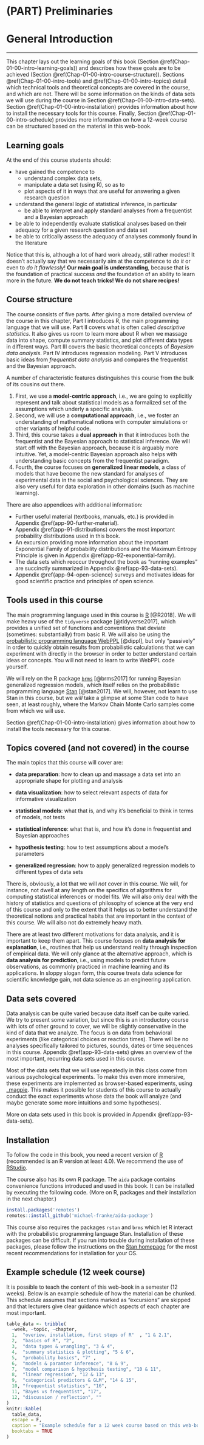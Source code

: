 # (PART) Preliminaries {-}

# General Introduction

<hr>

This chapter lays out the learning goals of this book (Section \@ref(Chap-01-00-intro-learning-goals)) and describes how these goals are to be achieved (Section \@ref(Chap-01-00-intro-course-structure)). Sections \@ref(Chap-01-00-intro-tools) and \@ref(Chap-01-00-intro-topics) detail which technical tools and theoretical concepts are covered in the course, and which are not. There will be some information on the kinds of data sets we will use during the course in Section \@ref(Chap-01-00-intro-data-sets). Section \@ref(Chap-01-00-intro-installation) provides information about how to install the necessary tools for this course. Finally, Section \@ref(Chap-01-00-intro-schedule) provides more information on how a 12-week course can be structured based on the material in this web-book.

## Learning goals {#Chap-01-00-intro-learning-goals}

At the end of this course students should:

- have gained the competence to
  - understand complex data sets,
  - manipulate a data set (using R), so as to
  - plot aspects of it in ways that are useful for answering a given research question
- understand the general logic of statistical inference, in particular
  - be able to interpret and apply standard analyses from a frequentist and a Bayesian approach
- be able to independently evaluate statistical analyses based on their adequacy for a given research question and data set
- be able to critically assess the adequacy of analyses commonly found in the literature

Notice that this is, although a lot of hard work already, still rather modest! It doesn't actually say that we necessarily aim at the competence to *do it* or even to *do it flawlessly*! **Our main goal is understanding**, because that is the foundation of practical success *and* the foundation of an ability to learn more in the future. **We do not teach tricks! We do not share recipes!**

## Course structure {#Chap-01-00-intro-course-structure}

The course consists of five parts. After giving a more detailed overview of the course in this chapter, Part I introduces R, the main programming language that we will use. Part II covers what is often called *descriptive statistics*. It also gives us room to learn more about R when we massage data into shape, compute summary statistics, and plot different data types in different ways. Part III covers the basic theoretical concepts of *Bayesian data analysis*. Part IV introduces regression modeling. Part V introduces basic ideas from *frequentist data analysis* and compares the frequentist and the Bayesian approach. 

A number of characteristic features distinguishes this course from the bulk of its cousins out there. 

1. First, we use a **model-centric approach**, i.e., we are going to explicitly represent and talk about statistical models as a formalized set of the assumptions which underly a specific analysis.
2. Second, we will use a **computational approach**, i.e., we foster an understanding of mathematical notions with computer simulations or other variants of helpful code. 
3. Third, this course takes a **dual approach** in that it introduces both the frequentist and the Bayesian approach to statistical inference. We will start off with the Bayesian approach, because it is arguably more intuitive. Yet, a model-centric Bayesian approach also helps with understanding basic concepts from the frequentist paradigm.
4. Fourth, the course focuses on **generalized linear models**, a class of models that have become the new standard for analyses of experimental data in the social and psychological sciences. They are also very useful for data exploration in other domains (such as machine learning).

There are also appendices with additional information:

- Further useful material (textbooks, manuals, etc.) is provided in Appendix \@ref(app-90-further-material).
- Appendix \@ref(app-91-distributions) covers the most important probability distributions used in this book.
- An excursion providing more information about the important Exponential Family of probability distributions and the Maximum Entropy Principle is given in Appendix \@ref(app-92-exponential-family).
- The data sets which reoccur throughout the book as "running examples" are succinctly summarized in Appendix \@ref(app-93-data-sets).
- Appendix \@ref{app-94-open-science} surveys and motivates ideas for good scientific practice and principles of open science.

## Tools used in this course {#Chap-01-00-intro-tools}

The main programming language used in this course is [R](https://www.R-project.org/) [@R2018]. We will make heavy use of the `tidyverse` package [@tidyverse2017], which provides a unified set of functions and conventions that deviate (sometimes: substantially) from basic R. We will also be using the [probabilistic programming language WebPPL](http://webppl.org/) [@dippl], but only "passively" in order to quickly obtain results from probabilistic calculations that we can experiment with directly in the browser in order to better understand certain ideas or concepts. You will not need to learn to write WebPPL code yourself.

We will rely on the R package [`brms`](https://github.com/paul-buerkner/brms) [@brms2017] for running Bayesian generalized regression models, which itself relies on the probabilistic programming language [Stan](https://mc-stan.org/) [@stan2017]. We will, however, not learn to use Stan in this course, but we *will* take a glimpse at some Stan code to have seen, at least roughly, where the Markov Chain Monte Carlo samples come from which we will use.

Section \@ref(Chap-01-00-intro-installation) gives information about how to install the tools necessary for this course.

## Topics covered (and not covered) in the course {#Chap-01-00-intro-topics}

The main topics that this course will cover are:

+ **data preparation**: how to clean up and massage a data set into an appropriate shape for plotting and analysis

+ **data visualization**: how to select relevant aspects of data for informative visualization

+ **statistical models**: what that is, and why it's beneficial to think in terms of models, not tests

+ **statistical inference**: what that is, and how it's done in frequentist and Bayesian approaches

+ **hypothesis testing**: how to test assumptions about a model's parameters

+ **generalized regression**: how to apply generalized regression models to different types of data sets

There is, obviously, a lot that we will *not* cover in this course. We will, for instance, not dwell at any length on the specifics of algorithms for computing statistical inferences or model fits. We will also only deal with the history of statistics and questions of philosophy of science at the very end of this course and only to the extent that it helps us to better understand the theoretical notions and practical habits that are important in the context of this course. We will also not do extremely heavy math.

There are at least two different motivations for data analysis, and it is important to keep them apart. This course focuses on **data analysis for explanation**, i.e., routines that help us understand reality through inspection of empirical data. We will only glance at the alternative approach, which is **data analysis for prediction**, i.e., using models to predict future observations, as commonly practiced in machine learning and its applications. In sloppy slogan form, this course treats data science for scientific knowledge gain, not data science as an engineering application.

## Data sets covered {#Chap-01-00-intro-data-sets}

Data analysis can be quite varied because data itself can be quite varied. We try to present some variation, but since this is an introductory course with lots of other ground to cover, we will be slightly conservative in the kind of data that we analyze. The focus is on data from behavioral experiments (like categorical choices or reaction times). There will be no analyses specifically tailored to pictures, sounds, dates or time sequences in this course. Appendix \@ref(app-93-data-sets) gives an overview of the most important, recurring data sets used in this course.

Most of the data sets that we will use repeatedly in this class come from various psychological experiments. To make this even more immersive, these experiments are implemented as browser-based experiments, using [_magpie](https://magpie-ea.github.io/magpie-site/index.html). This makes it possible for students of this course to actually conduct the exact experiments whose data the book will analyze (and maybe generate some more intuitions and some hypotheses).

More on data sets used in this book is provided in Appendix \@ref(app-93-data-sets).

<!-- But it also makes it possible that we will analyze ourselves. That's why part of the exercises for this course will run additional analyses on data collected from the aspiring data analysts themselves. If you want to become an analyst, you should also have undergone analysis yourself, so to speak. -->

## Installation {#Chap-01-00-intro-installation}

To follow the code in this book, you need a recent version of [R](https://www.r-project.org/)
(recommended is an R version at least 4.0). We recommend the use of
[RStudio](https://rstudio.com/).

The course also has its own R package. The `aida` package contains convenience functions introduced and used in this book. It can be installed by executing the following code. (More on R, packages and their installation in the next chapter.) 

```r
install.packages('remotes')
remotes::install_github('michael-franke/aida-package')
```

This course also requires the packages `rstan` and `brms` which let R interact with the probabilistic programming language Stan. Installation of these packages can be difficult. If you run into trouble during installation of these packages, please follow the instructions on the [Stan homepage](https://mc-stan.org/) for the most recent recommendations for installation for your OS.


## Example schedule (12 week course) {#Chap-01-00-intro-schedule}

It is possible to teach the content of this web-book in a semester (12 weeks).
Below is an example schedule of how the material can be chunked.
This schedule assumes that sections marked as "excursions" are skipped and that lecturers give clear guidance which aspects of each chapter are most important.

```r
table_data <- tribble(
  ~week, ~topic, ~chapter,
  1,  "overiew, installation, first steps of R"  , "1 & 2.1",
  2,  "basics of R", "2",
  3,  "data types & wrangling", "3 & 4",
  4,  "summary statistics & plotting", "5 & 6",
  5,  "probability basics", "7" ,
  6,  "models & paramter inference", "8 & 9",
  7,  "model comparison & hypothesis testing", "10 & 11",
  8,  "linear regression", "12 & 13",
  9,  "categorical predictors & GLM", "14 & 15",
  10, "frequentist statistics", "16",
  11, "Bayes vs frequentist", "17",
  12, "discussion / reflection", ""
)
knitr::kable(
  table_data,
  escape = F,
  caption = "Example schedule for a 12 week course based on this web-book.", 
  booktabs = TRUE
)
```


<!-- ### VirtualBox Setup {#Chap-01-00-intro-installation-VirtualBox} -->

<!-- #### Step 1. Install VirtualBox -->

<!-- Follow the instructions -->
<!-- [here](https://www.virtualbox.org/wiki/Downloads) to download and -->
<!-- install for your platform. -->

<!-- #### Step 2. Download our Ubuntu image -->

<!-- Download the provided VirtualBox Disk Image and move it into a folder -->
<!-- such as "VMs". The link for the VirtualBox Disk Image is provided on StudIP. -->

<!-- #### Step 3. Create a new virtual machine and add the downloaded image -->

<!-- * Open VirtualBox and click New -->

<!-- * Give your new virtual machine a name, e.g. "IDA2019" -->

<!-- * Change the Machine Folder to the folder where you put the disk -->
<!--   image (e.g. inside the folder "VMs") -->

<!-- * Change the Type to "Linux" and Version to "Ubuntu (64-bit)" and -->
<!--   click Next to proceed to memory allocation -->

<!-- * Allocate about half of your available memory and click Next to -->
<!--   proceed to hard disk selection -->

<!-- * Choose "Use an existing virtual hard disk file" and use the file -->
<!--   selection icon to add our provided disk image -->

<!-- * Click Create -->

<!-- #### Step 4. Give your virtual machine more processing power -->

<!-- * Select your virtual machine on the right panel and click Settings -->
<!--   on the top -->

<!-- * Navigate to System -> Processor -->

<!-- * Increase the Processor(s) to about half of what your computer can provide -->

<!-- #### Step 5. Boot your virtual machine -->

<!-- * Select your virtual machine and click Start -->

<!-- * The username of the system is "user" and the password is "password" -->

<!-- #### Step 6. Install further packages -->

<!-- The virtual machine includes most of the packages required, but not all.  -->

<!-- * First, run the following commands in 'Terminal': -->

<!-- `sudo apt update` -->

<!-- `sudo apt install r-cran-devtools r-cran-boot r-cran-extradistr r-cran-ggsignif r-cran-naniar` -->

<!-- * Then, open RStudio and run the following command in the R console: -->

<!-- `devtools::install_github("n-kall/IDA2019-package")` -->

<!-- #### Troubleshooting -->

<!-- * If the virtual machine does not boot, you may need to ensure that -->
<!--   'virtualization' is enabled in your computer's BIOS. Talk to a tutor if you're having difficulties doing so. -->


<!-- ### Manual installation {#Chap-01-00-intro-installation-Manual} -->

<!-- If you don't want to use the virtual machine, or it doesn't work for -->
<!-- you, the following six steps describe how to get the main components -->
<!-- installed manually. Depending on your operating system (e.g. macOS, -->
<!-- Linux, Windows), you might need to follow slightly different -->
<!-- instructions, which are specified below. Depending on the exact setup of -->
<!-- your computer, the results may vary. The virtual machine has been -->
<!-- tested with the required software, so if you can, we recommend using -->
<!-- that. -->

<!-- #### Step 1. Install Python -->

<!-- **Windows and macOS:** -->

<!-- We recommend installing miniconda from -->
<!-- [here](https://docs.conda.io/en/latest/miniconda.html) -->

<!-- **Linux:** -->

<!-- You can install miniconda or you can just use the preinstalled Python -->
<!-- (which saves time and space). Make sure you have pip installed, -->
<!-- e.g. for Ubuntu `sudo apt install python3-pip` -->

<!-- #### Step 2. Install the required Python packages -->

<!-- We have provided files that list the required Python packages. They -->
<!-- can be installed automatically with the following commands in the -->
<!-- terminal. -->

<!-- **For Anaconda:** -->

<!-- Copy the text body of [this environment -->
<!-- file](https://raw.githubusercontent.com/n-kall/IDA2019-package/master/environment.yml), save it as 'environment.yml', open a terminal, navigate to the folder which contains the downloaded file and run -->

<!-- `conda env create -f environment.yml` -->


<!-- **For Linux users who are using pip:** -->

<!-- Copy the text body of [this requirements file](https://raw.githubusercontent.com/n-kall/IDA2019-package/master/requirements.txt), save it as 'requirements.txt', and run -->

<!-- `pip3 install -r requirements.txt` -->


<!-- #### Step 3. Install R -->

<!-- **Windows and macOS:** -->

<!-- Download and install R from [here](https://ftp.gwdg.de/pub/misc/cran/) -->

<!-- **Linux users:** -->

<!-- We need to have at least version 3.5 of R. This may be available in -->
<!-- your distribution's repository. If you are using a recent version -->
<!-- of Ubuntu (18.10 or later), you can install R with `sudo apt install -->
<!-- r-base`. Otherwise, follow [these -->
<!-- instructions](https://cran.r-project.org/bin/linux/ubuntu/) for your OS -->
<!-- version. -->

<!-- #### Step 4. Install RStudio -->

<!-- **All platforms:** -->

<!-- Download and install the latest version of RStudio from -->
<!-- [here](https://rstudio.com/products/rstudio/download/) -->

<!-- #### Step 5. Install a C++ toolchains -->

<!-- For the Stan language, which will be interfaced through an R package -->
<!-- called brms, you'll need a working C++ compiler. -->

<!-- **Windows:** -->

<!-- Download and install the latest version of RTools from -->
<!-- [here](https://cran.r-project.org/bin/windows/Rtools/) -->

<!-- **macOS:** -->

<!-- Download and install the latest version of RTools for macOS from -->
<!-- [here](https://github.com/rmacoslib/r-macos-rtools/releases/) -->

<!-- Note: you may need to register for an Apple Developer account (free of -->
<!-- charge). -->

<!-- **Linux (e.g. Ubuntu):** -->

<!-- You can install a compiler and toolchain with `sudo apt install -->
<!-- build-essential`. -->

<!-- #### Step 6. Install R packages {#Chap-01-00-intro-installation-packages} -->

<!-- We have created an R package that, when installed, will prompt the -->
<!-- installation of the packages we will use in this course. In this step, -->
<!-- you'll install this package (and automatically install its -->
<!-- dependencies). -->

<!-- **For Windows and macOS:** -->

<!-- Open RStudio and run the following two commands in the console. -->

<!-- `install.packages("devtools")` -->

<!-- `devtools::install_github("n-kall/IDA2019-package")` -->

<!-- **For Linux (e.g. Ubuntu):** -->

<!-- It's much faster (and less error-prone) if you install devtools from -->
<!-- the app repository via terminal: `apt install r-cran-devtools` and -->
<!-- continue to the second line in the R console. But this will only work -->
<!-- if you are using a recent version of Ubuntu (18.10 or later). -->

<!-- If you had to manually update your R to version in step 3, you'll need -->
<!-- to install the following from a terminal: -->

<!-- `apt install libssl-dev libxml2-dev libcurl4-openssl-dev` -->

<!-- and then install via the the R console: -->

<!-- `install.packages("devtools")` -->

<!-- `devtools::install_github("n-kall/IDA2019-package")` -->


<!-- ### Updating the course package {#Chap-01-00-intro-installation-Updating} -->

<!-- Occasionally, we might have to add packages or functionality as we go through this course. In that case, you will have to update the package `IDA2019-package` that takes care of all updates. To update, use the following command in the R console: -->

<!-- `devtools::install_github("n-kall/IDA2019-package")` -->

